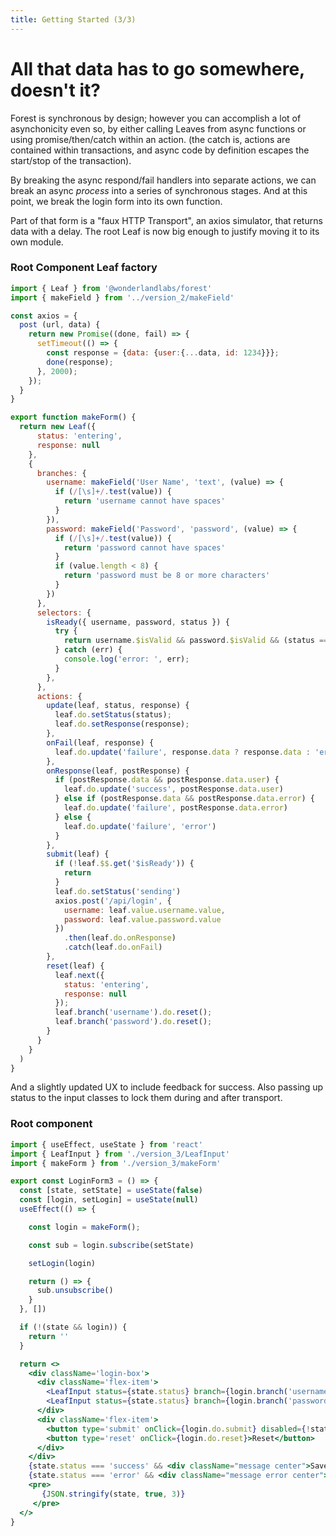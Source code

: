 ```yaml
---
title: Getting Started (3/3)
---
```



# All that data has to go somewhere, doesn't it?

Forest is synchronous by design; however you can accomplish a lot of asynchonicity even so, by either calling
Leaves from async functions or using promise/then/catch within an action. (the catch is, actions are contained
within transactions, and async code by definition escapes the start/stop of the transaction).

By breaking the async respond/fail handlers into separate actions, we can break an async *process* into a series
of synchronous stages. And at this point, we break the login form into its own function.

Part of that form is a "faux HTTP Transport", an axios simulator, that returns data with a delay.
The root Leaf is now big enough to justify moving it to its own module.

### Root Component Leaf factory

```javascript
import { Leaf } from '@wonderlandlabs/forest'
import { makeField } from '../version_2/makeField'

const axios = {
  post (url, data) {
    return new Promise((done, fail) => {
      setTimeout(() => {
        const response = {data: {user:{...data, id: 1234}}};
        done(response);
      }, 2000);
    });
  }
}

export function makeForm() {
  return new Leaf({
      status: 'entering',
      response: null
    },
    {
      branches: {
        username: makeField('User Name', 'text', (value) => {
          if (/[\s]+/.test(value)) {
            return 'username cannot have spaces'
          }
        }),
        password: makeField('Password', 'password', (value) => {
          if (/[\s]+/.test(value)) {
            return 'password cannot have spaces'
          }
          if (value.length < 8) {
            return 'password must be 8 or more characters'
          }
        })
      },
      selectors: {
        isReady({ username, password, status }) {
          try {
            return username.$isValid && password.$isValid && (status === 'entering');
          } catch (err) {
            console.log('error: ', err);
          }
        },
      },
      actions: {
        update(leaf, status, response) {
          leaf.do.setStatus(status);
          leaf.do.setResponse(response);
        },
        onFail(leaf, response) {
          leaf.do.update('failure', response.data ? response.data : 'error')
        },
        onResponse(leaf, postResponse) {
          if (postResponse.data && postResponse.data.user) {
            leaf.do.update('success', postResponse.data.user)
          } else if (postResponse.data && postResponse.data.error) {
            leaf.do.update('failure', postResponse.data.error)
          } else {
            leaf.do.update('failure', 'error')
          }
        },
        submit(leaf) {
          if (!leaf.$$.get('$isReady')) {
            return
          }
          leaf.do.setStatus('sending')
          axios.post('/api/login', {
            username: leaf.value.username.value,
            password: leaf.value.password.value
          })
            .then(leaf.do.onResponse)
            .catch(leaf.do.onFail)
        },
        reset(leaf) {
          leaf.next({
            status: 'entering',
            response: null
          });
          leaf.branch('username').do.reset();
          leaf.branch('password').do.reset();
        }
      }
    }
  )
}

```

And a slightly updated UX to include feedback for success. Also passing up status to the input classes to lock them
during and after transport.

### Root component

```jsx
import { useEffect, useState } from 'react'
import { LeafInput } from './version_3/LeafInput'
import { makeForm } from './version_3/makeForm'

export const LoginForm3 = () => {
  const [state, setState] = useState(false)
  const [login, setLogin] = useState(null)
  useEffect(() => {

    const login = makeForm();

    const sub = login.subscribe(setState)

    setLogin(login)

    return () => {
      sub.unsubscribe()
    }
  }, [])

  if (!(state && login)) {
    return ''
  }

  return <>
    <div className='login-box'>
      <div className='flex-item'>
        <LeafInput status={state.status} branch={login.branch('username')} />
        <LeafInput status={state.status} branch={login.branch('password')} />
      </div>
      <div className='flex-item'>
        <button type='submit' onClick={login.do.submit} disabled={!state.$isReady}>Log In</button>
        <button type='reset' onClick={login.do.reset}>Reset</button>
      </div>
    </div>
    {state.status === 'success' && <div className="message center">Saved data with id = {state.response.id}</div>}
    {state.status === 'error' && <div className="message error center">Failed to save user; reset and try again</div>}
    <pre>
       {JSON.stringify(state, true, 3)}
     </pre>
  </>
}

```

<LoginForm3 />
